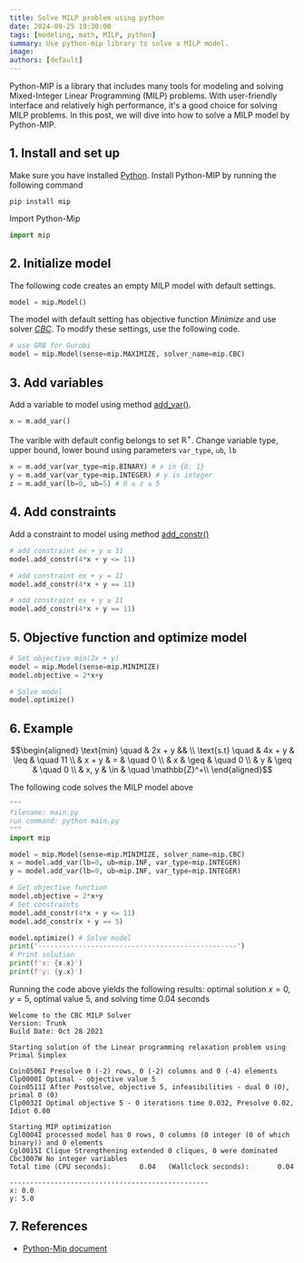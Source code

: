 ```yaml
---
title: Solve MILP problem using python
date: 2024-09-25 19:30:00
tags: [modeling, math, MILP, python]
summary: Use python-mip library to solve a MILP model.
image:
authors: [default]
---
```


Python-MIP is a library that includes many tools for modeling and solving
Mixed-Integer Linear Programming (MILP) problems. With user-friendly interface and
relatively high performance, it's a good choice for solving MILP problems. In this post,
we will dive into how to solve a MILP model by Python-MIP.

## 1. Install and set up
Make sure you have installed [Python](https://www.python.org/).
Install Python-MIP by running the following command
```terminal
pip install mip
```

Import Python-Mip
```python
import mip
```

## 2. Initialize model

The following code creates an empty MILP model with default settings.
```python
model = mip.Model()
```
The model with default setting has objective function *Minimize* and use solver [*CBC*](https://www.coin-or.org/).
To modify these settings, use the following code.
```python
# use GRB for Gurobi
model = mip.Model(sense=mip.MAXIMIZE, solver_name=mip.CBC)
```

## 3. Add variables
Add a variable to model using method [add_var()](https://docs.python-mip.com/en/latest/classes.html#mip.Model.add_var).
```python
x = m.add_var()
```
The varible with default config belongs to set $\mathbb{R}^+$. Change variable type, upper bound, lower bound
using parameters `var_type`, `ub`, `lb`
```python
x = m.add_var(var_type=mip.BINARY) # x in {0; 1}
y = m.add_var(var_type=mip.INTEGER) # y is integer
z = m.add_var(lb=0, ub=5) # 0 ≤ z ≤ 5
```

## 4. Add constraints
Add a constraint to model using method [add_constr()](https://docs.python-mip.com/en/latest/classes.html)
```python
# add constraint ex + y ≤ 11
model.add_constr(4*x + y <= 11)

# add constraint ex + y = 11
model.add_constr(4*x + y == 11)

# add constraint ex + y ≥ 11
model.add_constr(4*x + y == 11)
```

## 5. Objective function and optimize model

```python
# Set objective min(2x + y)
model = mip.Model(sense=mip.MINIMIZE)
model.objective = 2*x+y

# Solve model
model.optimize()
```

## 6. Example

```math
\begin{aligned}
  \text{min} \quad & 2x + y && \\
  \text{s.t} \quad & 4x + y & \leq & \quad 11 \\
                   & x + y & = & \quad 0 \\
                   & x & \geq & \quad 0 \\
                   & y & \geq & \quad 0 \\
                   & x, y & \in & \quad \mathbb{Z}^+\\

\end{aligned}
```
The following code solves the MILP model above
```python
"""
filename: main.py
run command: python main.py
"""
import mip

model = mip.Model(sense=mip.MINIMIZE, solver_name=mip.CBC)
x = model.add_var(lb=0, ub=mip.INF, var_type=mip.INTEGER)
y = model.add_var(lb=0, ub=mip.INF, var_type=mip.INTEGER)

# Set objective function
model.objective = 2*x+y
# Set constraints
model.add_constr(4*x + y <= 11)
model.add_constr(x + y == 5)

model.optimize() # Solve model
print('-------------------------------------------------')
# Print solution
print(f'x: {x.x}')
print(f'y: {y.x}')
```
Running the code above yields the following results:
optimal solution $x = 0$, $y = 5$, optimal value 5, and solving time 0.04 seconds
```terminal
Welcome to the CBC MILP Solver
Version: Trunk
Build Date: Oct 28 2021

Starting solution of the Linear programming relaxation problem using Primal Simplex

Coin0506I Presolve 0 (-2) rows, 0 (-2) columns and 0 (-4) elements
Clp0000I Optimal - objective value 5
Coin0511I After Postsolve, objective 5, infeasibilities - dual 0 (0), primal 0 (0)
Clp0032I Optimal objective 5 - 0 iterations time 0.032, Presolve 0.02, Idiot 0.00

Starting MIP optimization
Cgl0004I processed model has 0 rows, 0 columns (0 integer (0 of which binary)) and 0 elements
Cgl0015I Clique Strengthening extended 0 cliques, 0 were dominated
Cbc3007W No integer variables
Total time (CPU seconds):       0.04   (Wallclock seconds):       0.04

-------------------------------------------------
x: 0.0
y: 5.0
```

## 7. References

- [Python-Mip document](https://docs.python-mip.com/en/latest/index.html)
